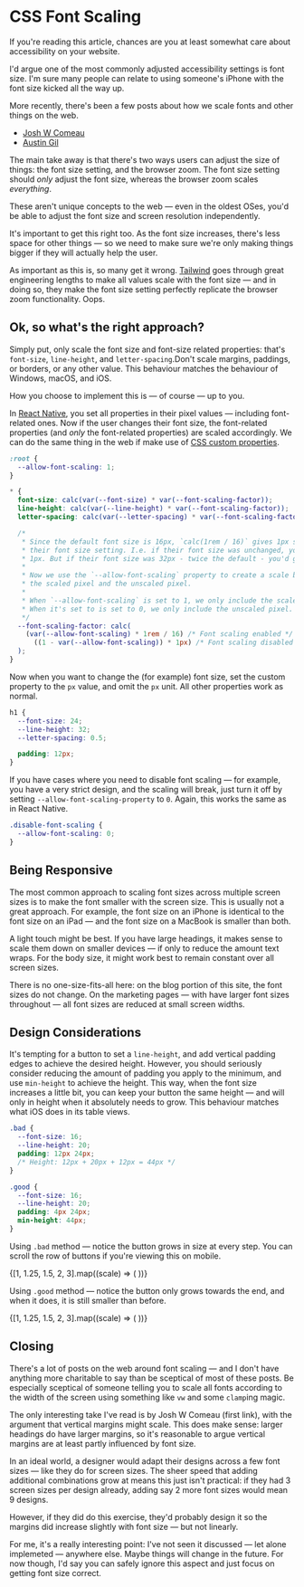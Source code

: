 

# CSS Font Scaling

If you're reading this article, chances are you at least somewhat care about accessibility on your website.

I'd argue one of the most commonly adjusted accessibility settings is font size. I'm sure many people can relate to using someone's iPhone with the font size kicked all the way up.

More recently, there's been a few posts about how we scale fonts and other things on the web.

- [Josh W Comeau](https://www.joshwcomeau.com/css/surprising-truth-about-pixels-and-accessibility/)
- [Austin Gil](https://austingil.com/px-or-rem-in-css/)

The main take away is that there's two ways users can adjust the size of things: the font size setting, and the browser zoom. The font size setting should _only_ adjust the font size, whereas the browser zoom scales _everything_.

These aren't unique concepts to the web &mdash; even in the oldest OSes, you'd be able to adjust the font size and screen resolution independently.

It's important to get this right too. As the font size increases, there's less space for other things &mdash; so we need to make sure we're only making things bigger if they will actually help the user.

As important as this is, so many get it wrong. [Tailwind](https://tailwindcss.com) goes through great engineering lengths to make all values scale with the font size &mdash; and in doing so, they make the font size setting perfectly replicate the browser zoom functionality. Oops.

## Ok, so what's the right approach?

Simply put, only scale the font size and font-size related properties: that's `font-size`, `line-height`, and `letter-spacing`.Don't scale margins, paddings, or borders, or any other value. This behaviour matches the behaviour of Windows, macOS, and iOS.

How you choose to implement this is &mdash; of course &mdash; up to you.

In [React Native](https://reactnative.dev), you set all properties in their pixel values &mdash; including font-related ones. Now if the user changes their font size, the font-related properties (and _only_ the font-related properties) are scaled accordingly. We can do the same thing in the web if make use of [CSS custom properties](https://developer.mozilla.org/en-US/docs/Web/CSS/--*).

```css
:root {
  --allow-font-scaling: 1;
}

* {
  font-size: calc(var(--font-size) * var(--font-scaling-factor));
  line-height: calc(var(--line-height) * var(--font-scaling-factor));
  letter-spacing: calc(var(--letter-spacing) * var(--font-scaling-factor));

  /*
   * Since the default font size is 16px, `calc(1rem / 16)` gives 1px scaled by
   * their font size setting. I.e. if their font size was unchanged, you'd get
   * 1px. But if their font size was 32px - twice the default - you'd get 2px.
   *
   * Now we use the `--allow-font-scaling` property to create a scale between
   * the scaled pixel and the unscaled pixel.
   *
   * When `--allow-font-scaling` is set to 1, we only include the scaled pixel.
   * When it's set to is set to 0, we only include the unscaled pixel.
   */
  --font-scaling-factor: calc(
    (var(--allow-font-scaling) * 1rem / 16) /* Font scaling enabled */ +
      ((1 - var(--allow-font-scaling)) * 1px) /* Font scaling disabled */
  );
}
```

Now when you want to change the (for example) font size, set the custom property to the `px` value, and omit the `px` unit. All other properties work as normal.

```css
h1 {
  --font-size: 24;
  --line-height: 32;
  --letter-spacing: 0.5;

  padding: 12px;
}
```

If you have cases where you need to disable font scaling &mdash; for example, you have a very strict design, and the scaling will break, just turn it off by setting `--allow-font-scaling-property` to `0`. Again, this works the same as in React Native.

```css
.disable-font-scaling {
  --allow-font-scaling: 0;
}
```

## Being Responsive

The most common approach to scaling font sizes across multiple screen sizes is to make the font smaller with the screen size. This is usually not a great approach. For example, the font size on an iPhone is identical to the font size on an iPad &mdash; and the font size on a MacBook is smaller than both.

A light touch might be best. If you have large headings, it makes sense to scale them down on smaller devices &mdash; if only to reduce the amount text wraps. For the body size, it might work best to remain constant over all screen sizes.

There is no one-size-fits-all here: on the blog portion of this site, the font sizes do not change. On the marketing pages &mdash; with have larger font sizes throughout &mdash; all font sizes are reduced at small screen widths.

## Design Considerations

It's tempting for a button to set a `line-height`, and add vertical padding edges to achieve the desired height. However, you should seriously consider reducing the amount of padding you apply to the minimum, and use `min-height` to achieve the height. This way, when the font size increases a little bit, you can keep your button the same height &mdash; and will only in height when it absolutely needs to grow. This behaviour matches what iOS does in its table views.

```css
.bad {
  --font-size: 16;
  --line-height: 20;
  padding: 12px 24px;
  /* Height: 12px + 20px + 12px = 44px */
}

.good {
  --font-size: 16;
  --line-height: 20;
  padding: 4px 24px;
  min-height: 44px;
}
```

Using `.bad` method &mdash; notice the button grows in size at every step. You can scroll the row of buttons if you're viewing this on mobile.

<div
  style={{
    margin: `42px calc(-1 * var(${cssVariable("--gutters")}))`,
    padding: `0 var(${cssVariable("--gutters")})`,
    display: "flex",
    alignItems: "baseline",
    gap: "8px",
    overflowX: "scroll",
  }}
>
  {[1, 1.25, 1.5, 2, 3].map((scale) => (
    <span
      key={scale}
      style={{
        display: "flex",
        alignItems: "center",
        background: `var(${cssVariable("--primary")})`,
        padding: "12px 24px",
        fontSize: `${16 * scale}px`,
        lineHeight: `${20 * scale}px`,
        borderRadius: "99px",
      }}
      dangerouslySetInnerHTML={{ __html: "Button" }}
    />
  ))}
</div>

Using `.good` method &mdash; notice the button only grows towards the end, and when it does, it is still smaller than before.

<div
  style={{
    margin: `42px calc(-1 * var(${cssVariable("--gutters")}))`,
    padding: `0 var(${cssVariable("--gutters")})`,
    display: "flex",
    alignItems: "baseline",
    gap: "8px",
    overflowX: "scroll",
  }}
>
  {[1, 1.25, 1.5, 2, 3].map((scale) => (
    <span
      key={scale}
      style={{
        display: "flex",
        alignItems: "center",
        background: `var(${cssVariable("--primary")})`,
        padding: "4px 24px",
        minHeight: "44px",
        fontSize: `${16 * scale}px`,
        lineHeight: `${20 * scale}px`,
        borderRadius: "99px",
      }}
      dangerouslySetInnerHTML={{ __html: "Button" }}
    />
  ))}
</div>

## Closing

There's a lot of posts on the web around font scaling &mdash; and I don't have anything more charitable to say than be sceptical of most of these posts. Be especially sceptical of someone telling you to scale all fonts according to the width of the screen using something like `vw` and some `clamp`ing magic.

The only interesting take I've read is by Josh W Comeau (first link), with the argument that vertical margins might scale. This does make sense: larger headings do have larger margins, so it's reasonable to argue vertical margins are at least partly influenced by font size.

In an ideal world, a designer would adapt their designs across a few font sizes &mdash; like they do for screen sizes.
The sheer speed that adding additional combinations grow at means this just isn't practical: if they had 3 screen sizes per design already, adding say 2 more font sizes would mean 9 designs.

However, if they did do this exercise, they'd probably design it so the margins did increase slightly with font size &mdash; but not linearly.

For me, it's a really interesting point: I've not seen it discussed &mdash; let alone implemeted &mdash; anywhere else. Maybe things will change in the future. For now though, I'd say you can safely ignore this aspect and just focus on getting font size correct.
